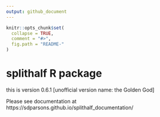 ```yaml
---
output: github_document
---
```


<!-- README.md is generated from README.Rmd. Please edit that file -->

```r
knitr::opts_chunk$set(
  collapse = TRUE,
  comment = "#>",
  fig.path = "README-"
)
```


# splithalf R package

this is version 0.6.1 [unofficial version name: the Golden God]

Please see documentation at https://sdparsons.github.io/splithalf_documentation/ 
